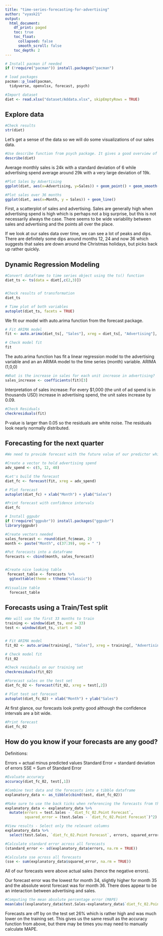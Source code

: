 ```yaml
---
title: "time-series-forecasting-for-advertising"
author: "vyask21"
output:
  html_document:
    df_print: paged
    toc: true
    toc_float:
      collapsed: false
      smooth_scroll: false
    toc_depth: 2
---
```



```r
# Install pacman if needed
if (!require("pacman")) install.packages("pacman")

# load packages
pacman::p_load(pacman,
  tidyverse, openxlsx, forecast, psych)
```


```r
#Import dataset
diet <- read.xlsx("dataset/Addata.xlsx", skipEmptyRows = TRUE)

```


## Explore data

```r
#Check results
str(diet)
```


Let's get a sense of the data so we will do some visualizations of our sales data. 



```r
#Use describe function from psych package. It gives a good overview of the dataset variables.
describe(diet)
```
Average monthly sales is 24k with a standard deviation of 6 while  advertising spend average around 29k with a very large deviation of 19k.

```r
#Plot Sales by Advertising
ggplot(diet, aes(x=Advertising, y=Sales)) + geom_point() + geom_smooth(method = 'lm')

#Plot sales over 36 months
ggplot(diet, aes(x=Month, y = Sales)) + geom_line()
```

First, a scatterplot of sales and advertising. Sales are generally high when advertising spend is high which is perhaps not a big surprise, but this is not necessarily always the case. There seems to be wide variability between sales and advertising and the points all over the place.


If we look at our sales data over time, we can see a lot of peaks and dips. There are definitely some dips around months 12, 24 and now 36 which suggests that sales are down around the Christmas holidays, but picks back up rather quickly.



## Dynamic Regression Modeling


```r
#Convert dataframe to time series object using the ts() function
diet_ts <- ts(data = diet[,c(2,3)])


#Check results of transformation
diet_ts

```



```r
# Time plot of both variables
autoplot(diet_ts, facets = TRUE)
```




We fit our model with auto.arima function from the forecast package.


```r
# Fit ARIMA model
fit <- auto.arima(diet_ts[, "Sales"], xreg = diet_ts[, "Advertising"], stationary = TRUE)

# Check model fit
fit
```

The auto.arima function has fit a linear regression model to the advertising variable and an an ARIMA model to the time series (month) variable. ARIMA (1,0,0)



```r
#What is the increase in sales for each unit increase in advertising?
sales_increase <- coefficients(fit)[3]
```

Interpretation of sales increase: For every $1,000 (the unit of ad spend is in thousands USD) increase in advertising spend, the unit sales increase by 0.09.


```r
#Check Residuals
checkresiduals(fit)
```

P-value is larger than 0.05 so the residuals are white noise. The residuals look nearly normally distributed.
 
## Forecasting for the next quarter

```r
#We need to provide forecast with the future value of our predictor which is Advertising. So here, we will spend 5 in month 1, 12 in month 2 and 40 in month 3.

#Create a vector to hold advertising spend
adv_spend <- c(5, 12, 40)

#Let's build the forecast
diet_fc <- forecast(fit, xreg = adv_spend)

# Plot forecast
autoplot(diet_fc) + xlab("Month") + ylab("Sales")
```



```r
#Print forecast with confidence intervals
diet_fc
```


```r

# Install ggpubr
if (!require("ggpubr")) install.packages("ggpubr")
library(ggpubr)

#Create vectors needed
sales_forecast <- round(diet_fc$mean, 2)
month <- paste("Month", c(37:39), sep = " ")

#Put forecasts into a dataframe
forecasts <- cbind(month, sales_forecast)


#Create nice looking table
 forecast_table <- forecasts %>% 
  ggtexttable(theme = ttheme("classic"))
 
#Visualize table
  forecast_table
```


## Forecasts using a Train/Test split


```r
#We will use the first 33 months to train
training <- window(diet_ts, end = 33)
test <- window(diet_ts, start = 34)


# Fit ARIMA model
fit_02 <- auto.arima(training[, "Sales"], xreg = training[, "Advertising"], stationary = TRUE)

# Check model fit
fit_02
```



```r
#Check residuals on our training set
checkresiduals(fit_02)
```

```r
#Forecast sales on the test set
diet_fc_02 <- forecast(fit_02, xreg = test[,2])

# Plot test set forecast
autoplot(diet_fc_02) + xlab("Month") + ylab("Sales")
```
At first glance, our forecasts look pretty good although the confidence intervals are a bit wide.

```r
#Print forecast
diet_fc_02
```

## How do you know if your forecasts are any good?

Definitions:

Errors = actual minus predicted values
Standard Error = standard deviation of errors
SSE =  Sum of Standard Error


```r
#Evaluate accuracy
accuracy(diet_fc_02, test[,1])
```



```r
#Combine test data and the forecasts into a tibble dataframe
explanatory_data <- as_tibble(cbind(test, diet_fc_02))

#Make sure to use the back ticks when referencing the forecasts from the forecast model object
explanatory_data <- explanatory_data %>% 
  mutate(errors = test.Sales - `diet_fc_02.Point Forecast`,
         squared_error = (test.Sales - `diet_fc_02.Point Forecast`)^2)

#View results - Select only the relevant columns
explanatory_data %>% 
  select(test.Sales, `diet_fc_02.Point Forecast`, errors, squared_error)

#Calculate standard error across all forecasts
(standard_error <- sd(explanatory_data$errors, na.rm = TRUE))

#Calculate sse across all forecasts
(sse <- sum(explanatory_data$squared_error, na.rm = TRUE))
```
All of our forecasts were above actual sales (hence the negative errors).

Our forecast error was the lowest for month 34, slightly higher for month 35 and the absolute worst forecast was for month 36. There does appear to be an interaction between advertising and sales.


```r
#Computing the mean absolute percentage error (MAPE)
mean(abs((explanatory_data$test.Sales-explanatory_data$`diet_fc_02.Point Forecast`)/explanatory_data$test.Sales)) * 100
```
Forecasts are off by on the test set 26% which is rather high and was much lower on the training set. This gives us the same result as the accuracy function from above, but there may be times you may need to manually calculate MAPE.

